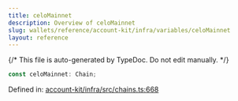```yaml
---
title: celoMainnet
description: Overview of celoMainnet
slug: wallets/reference/account-kit/infra/variables/celoMainnet
layout: reference
---
```


{/* This file is auto-generated by TypeDoc. Do not edit manually. */}

```ts
const celoMainnet: Chain;
```

Defined in: [account-kit/infra/src/chains.ts:668](https://github.com/alchemyplatform/aa-sdk/blob/dc58c113ff1eeb06d4b3f76c505cbbaad47db8fc/account-kit/infra/src/chains.ts#L668)
